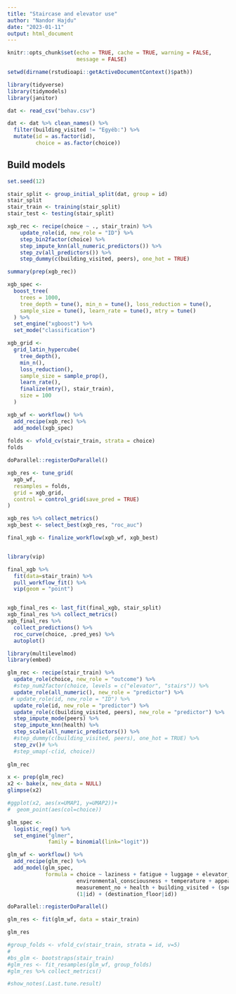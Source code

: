 ```yaml
---
title: "Staircase and elevator use"
author: "Nandor Hajdu"
date: "2023-01-11"
output: html_document
---
```


```r
knitr::opts_chunk$set(echo = TRUE, cache = TRUE, warning = FALSE,
                      message = FALSE)
```

```r

setwd(dirname(rstudioapi::getActiveDocumentContext()$path))

library(tidyverse)
library(tidymodels)
library(janitor)

dat <- read_csv("behav.csv")

dat <- dat %>% clean_names() %>% 
  filter(building_visited != "Egyéb:") %>% 
  mutate(id = as.factor(id),
         choice = as.factor(choice))
```

## Build models

```r

set.seed(12)

stair_split <- group_initial_split(dat, group = id)
stair_split
stair_train <- training(stair_split)
stair_test <- testing(stair_split)

```

```r

xgb_rec <- recipe(choice ~ ., stair_train) %>%
    update_role(id, new_role = "ID") %>% 
    step_bin2factor(choice) %>% 
    step_impute_knn(all_numeric_predictors()) %>% 
    step_zv(all_predictors()) %>%
    step_dummy(c(building_visited, peers), one_hot = TRUE)

summary(prep(xgb_rec))
```

```r

xgb_spec <- 
  boost_tree(
    trees = 1000,
    tree_depth = tune(), min_n = tune(), loss_reduction = tune(),
    sample_size = tune(), learn_rate = tune(), mtry = tune()
  ) %>% 
  set_engine("xgboost") %>% 
  set_mode("classification")

xgb_grid <- 
  grid_latin_hypercube(
    tree_depth(),
    min_n(),
    loss_reduction(),
    sample_size = sample_prop(),
    learn_rate(),
    finalize(mtry(), stair_train),
    size = 100
  )

```

```r
xgb_wf <- workflow() %>% 
  add_recipe(xgb_rec) %>% 
  add_model(xgb_spec)
  
folds <- vfold_cv(stair_train, strata = choice)
folds
```

```r
doParallel::registerDoParallel()

xgb_res <- tune_grid(
  xgb_wf,
  resamples = folds,
  grid = xgb_grid,
  control = control_grid(save_pred = TRUE)
)
```


```r
xgb_res %>% collect_metrics()
xgb_best <- select_best(xgb_res, "roc_auc")

final_xgb <- finalize_workflow(xgb_wf, xgb_best)


library(vip)

final_xgb %>% 
  fit(data=stair_train) %>% 
  pull_workflow_fit() %>% 
  vip(geom = "point")


xgb_final_res <- last_fit(final_xgb, stair_split)
xgb_final_res %>% collect_metrics()
xgb_final_res %>% 
  collect_predictions() %>% 
  roc_curve(choice, .pred_yes) %>% 
  autoplot()
```


```r
library(multilevelmod)
library(embed)

glm_rec <- recipe(stair_train) %>%
  update_role(choice, new_role = "outcome") %>%
  #step_num2factor(choice, levels = c("elevator", "stairs")) %>% 
  update_role(all_numeric(), new_role = "predictor") %>% 
 # update_role(id, new_role = "ID") %>% 
  update_role(id, new_role = "predictor") %>% 
  update_role(c(building_visited, peers), new_role = "predictor") %>% 
  step_impute_mode(peers) %>% 
  step_impute_knn(health) %>% 
  step_scale(all_numeric_predictors()) %>% 
  #step_dummy(c(building_visited, peers), one_hot = TRUE) %>% 
  step_zv()# %>% 
  #step_umap(-c(id, choice))
  
glm_rec

x <- prep(glm_rec)
x2 <- bake(x, new_data = NULL)
glimpse(x2)

#ggplot(x2, aes(x=UMAP1, y=UMAP2))+
#  geom_point(aes(col=choice))

glm_spec <- 
  logistic_reg() %>% 
  set_engine("glmer",
             family = binomial(link="logit"))

glm_wf <- workflow() %>% 
  add_recipe(glm_rec) %>% 
  add_model(glm_spec,
            formula = choice ~ laziness + fatigue + luggage + elevator_speed + 
                      environmental_consciousness + temperature + appeal +                                     number_of_people_waiting_for_the_elevator + peers +
                      measurement_no + health + building_visited + (speed|id) + 
                      (1|id) + (destination_floor|id))

doParallel::registerDoParallel()

glm_res <- fit(glm_wf, data = stair_train)

glm_res

#group_folds <- vfold_cv(stair_train, strata = id, v=5)
#
#bs_glm <- bootstraps(stair_train)
#glm_res <- fit_resamples(glm_wf, group_folds)
#glm_res %>% collect_metrics()

#show_notes(.Last.tune.result)


```